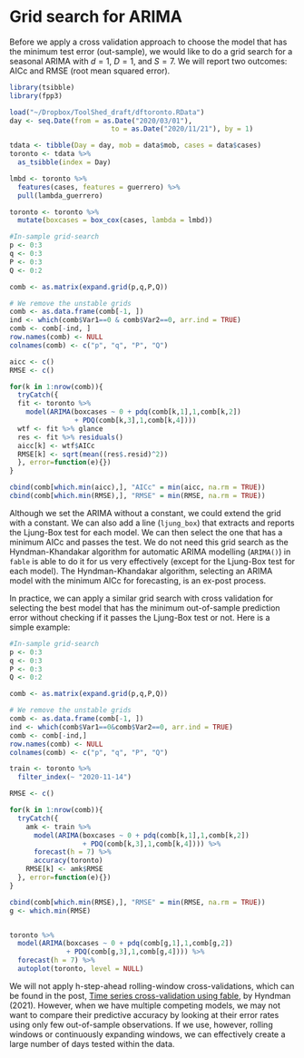 # Grid search for ARIMA

Before we apply a cross validation approach to choose the model that has the minimum test error (out-sample), we would like to do a grid search for a seasonal ARIMA with $d=1$, $D=1$, and $S=7$.  We will report two outcomes: AICc and RMSE (root mean squared error).

```r
library(tsibble)
library(fpp3)

load("~/Dropbox/ToolShed_draft/dftoronto.RData")
day <- seq.Date(from = as.Date("2020/03/01"),
                         to = as.Date("2020/11/21"), by = 1)

tdata <- tibble(Day = day, mob = data$mob, cases = data$cases)
toronto <- tdata %>%
  as_tsibble(index = Day)

lmbd <- toronto %>%
  features(cases, features = guerrero) %>%
  pull(lambda_guerrero)

toronto <- toronto %>% 
  mutate(boxcases = box_cox(cases, lambda = lmbd))
```
  
```r
#In-sample grid-search
p <- 0:3
q <- 0:3
P <- 0:3
Q <- 0:2

comb <- as.matrix(expand.grid(p,q,P,Q))

# We remove the unstable grids
comb <- as.data.frame(comb[-1, ])
ind <- which(comb$Var1==0 & comb$Var2==0, arr.ind = TRUE)
comb <- comb[-ind, ]
row.names(comb) <- NULL
colnames(comb) <- c("p", "q", "P", "Q")

aicc <- c()
RMSE <- c()

for(k in 1:nrow(comb)){
  tryCatch({
  fit <- toronto %>% 
    model(ARIMA(boxcases ~ 0 + pdq(comb[k,1],1,comb[k,2])
                + PDQ(comb[k,3],1,comb[k,4])))
  wtf <- fit %>% glance   
  res <- fit %>% residuals()
  aicc[k] <- wtf$AICc
  RMSE[k] <- sqrt(mean((res$.resid)^2))
  }, error=function(e){})
}

cbind(comb[which.min(aicc),], "AICc" = min(aicc, na.rm = TRUE))
cbind(comb[which.min(RMSE),], "RMSE" = min(RMSE, na.rm = TRUE))
```

Although we set the ARIMA without a constant, we could extend the grid with a constant. We can also add a line (`ljung_box`) that extracts and reports the Ljung-Box test for each model.  We can then select the one that has a minimum AICc and passes the test.  We do not need this grid search as the Hyndman-Khandakar algorithm for automatic ARIMA modelling (`ARIMA()`) in `fable` is able to do it for us very effectively (except for the Ljung-Box test for each model).  The Hyndman-Khandakar algorithm, selecting an ARIMA model with the minimum AICc for forecasting, is an ex-post process.
 
In practice, we can apply a similar grid search with cross validation for selecting the best model that has the minimum out-of-sample prediction error without checking if it passes the Ljung-Box test or not.  Here is a simple example:

```r
#In-sample grid-search
p <- 0:3
q <- 0:3
P <- 0:3
Q <- 0:2

comb <- as.matrix(expand.grid(p,q,P,Q))

# We remove the unstable grids
comb <- as.data.frame(comb[-1, ])
ind <- which(comb$Var1==0&comb$Var2==0, arr.ind = TRUE)
comb <- comb[-ind,]
row.names(comb) <- NULL
colnames(comb) <- c("p", "q", "P", "Q")

train <- toronto %>%
  filter_index(~ "2020-11-14")

RMSE <- c()

for(k in 1:nrow(comb)){
  tryCatch({
    amk <- train %>%
      model(ARIMA(boxcases ~ 0 + pdq(comb[k,1],1,comb[k,2])
                  + PDQ(comb[k,3],1,comb[k,4]))) %>%
      forecast(h = 7) %>%
      accuracy(toronto)
    RMSE[k] <- amk$RMSE
  }, error=function(e){})
}

cbind(comb[which.min(RMSE),], "RMSE" = min(RMSE, na.rm = TRUE))
g <- which.min(RMSE)


toronto %>%
  model(ARIMA(boxcases ~ 0 + pdq(comb[g,1],1,comb[g,2])
              + PDQ(comb[g,3],1,comb[g,4]))) %>%
  forecast(h = 7) %>%
  autoplot(toronto, level = NULL)
```
  
We will not apply h-step-ahead rolling-window cross-validations, which can be found in the post, [Time series cross-validation using fable](https://robjhyndman.com/hyndsight/tscv-fable/), by Hyndman (2021).  However, when we have multiple competing models, we may not want to compare their predictive accuracy by looking at their error rates using only few out-of-sample observations.  If we use, however, rolling windows or continuously expanding windows, we can effectively create a large number of days tested within the data.       


